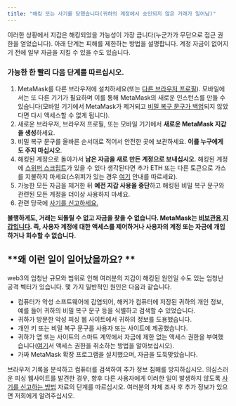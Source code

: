 ```yaml
---
title: "해킹 또는 사기를 당했습니다(귀하의 계정에서 승인되지 않은 거래가 일어남)"
---
```


이러한 상황에서 지갑은 해킹되었을 가능성이 가장 큽니다(누군가가 무단으로 접근 권한을 얻었습니다). 아래 단계는 피해를 제한하는 방법을 설명합니다. 계정 자금이 없어지기 전에 일부 자금을 지킬 수 있을 수도 있습니다.

### 가능한 한 빨리 다음 단계를 따르십시오.

1. MetaMask를 다른 브라우저에 설치하세요(또는 [다른 브라우저 프로필](https://consensys.net/blog/metamask/how-to-manage-multiple-wallets-with-metamask/)). 모바일에서는 또 다른 기기가 필요하며 이를 통해 MetaMask의 새로운 인스턴스를 만들 수 있습니다(모바일 기기에서 MetaMask가 제거되고 [비밀 복구 문구가 백업](/privacy-and-security/what-is-a-secret-recovery-phrase-and-how-to-keep-your-crypto-wallet-secure)되지 않았다면 다시 액세스할 수 없게 됩니다).
2. 새로운 브라우저, 브라우저 프로필, 또는 모바일 기기에서 **새로운 MetaMask 지갑을 생성**하세요.
3. 비밀 복구 문구를 올바른 순서대로 적어서 안전한 곳에 보관하세요. **이를 누구에게도 주지 마십시오**.
4. 해킹된 계정으로 돌아가서 **남은 자금을 새로 만든 계정으로 보내십시오**. 해킹된 계정에 [스위퍼 스크립트](/privacy-and-security/staying-safe-in-web3/sweeper-bots-scripts)가 있을 수 있다 생각된다면 추가 ETH 또는 다른 토큰으로 가스를 지불하지 마세요(스위퍼가 있는 경우 [여기](/privacy-and-security/staying-safe-in-web3/fighting-back-against-sweeper-bots) 안내를 따르세요).
5. 가능한 모든 자금을 제거한 뒤 **예전 지갑 사용을 중단**하고 해킹된 비밀 복구 문구와 관련된 모든 계정을 더이상 사용하지 마세요.
6. 관련 당국에 [사기를 신고하세요.](/privacy-and-security/how-to-report-a-scam)

**불행하게도, 거래는 되돌릴 수 없고 자금을 찾을 수 없습니다. MetaMask는 [비보관용 지갑입니다](/getting-started/metamask-is-a-self-custodial-wallet). 즉, 사용자 계정에 대한 액세스를 제어하거나 사용자의 계정 또는 자금에 개입하거나 회수할 수 없습니다.**

## **왜 이런 일이 일어났을까요? **

web3의 엄청난 규모와 범위로 인해 여러분의 지갑이 해킹된 원인일 수도 있는 엄청난 공격 벡터가 있습니다. 몇 가지 일반적인 원인은 다음과 같습니다.

- 컴퓨터가 악성 소프트웨어에 감염되어, 해커가 컴퓨터에 저장된 귀하의 개인 정보, 예를 들어 귀하의 비밀 복구 문구 등을 식별하고 검색할 수 있었습니다.
- 귀하가 방문한 악성 피싱 웹 사이트에서 귀하의 정보를 도용했습니다.
- 개인 키 또는 비밀 복구 문구를 사용자 또는 사이트에 제공했습니다.
- 귀하가 앱 또는 사이트의 스마트 계약에서 자금에 제한 없는 액세스 권한을 부여했습니다([여기](/privacy-and-security/how-to-revoke-smart-contract-allowances-token-approvals)서 액세스 권한을 취소하는 방법을 알아보십시오).
- 가짜 MetaMask 확장 프로그램을 설치했으며, 자금을 도둑맞았습니다.

브라우저 기록을 분석하고 컴퓨터를 검색하여 추가 정보 침해를 방지하십시오. 의심스러운 피싱 웹사이트를 발견한 경우, 향후 다른 사용자에게 이러한 일이 발생하지 않도록 [사기를 신고하는 방법](/privacy-and-security/how-to-report-a-scam) 자료의 단계를 따르십시오. 여러분의 자체 조사 후 추가 정보가 있으면 저희에게 알려주십시오.
